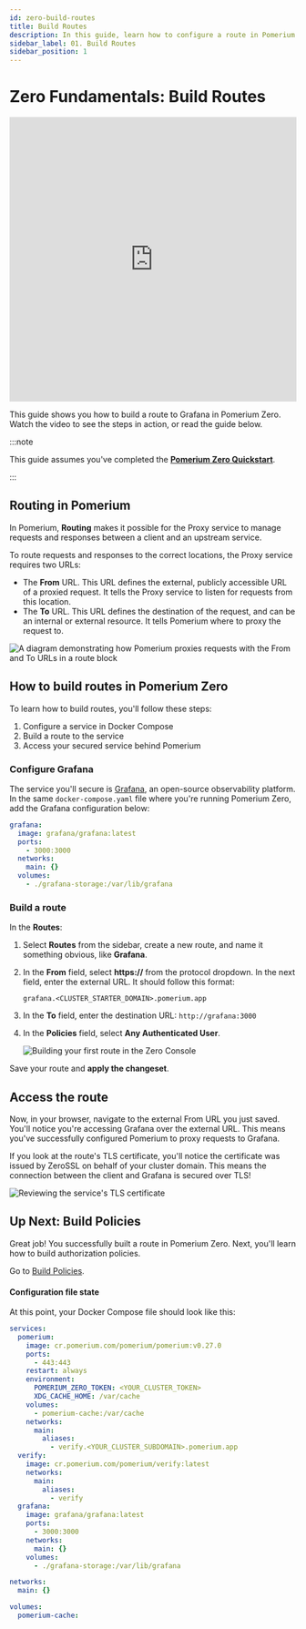 ```yaml
---
id: zero-build-routes
title: Build Routes
description: In this guide, learn how to configure a route in Pomerium Zero that secures an instance of Grafana.
sidebar_label: 01. Build Routes
sidebar_position: 1
---
```


# Zero Fundamentals: Build Routes

<iframe
  width="100%"
  height="500"
  src="https://fast.wistia.com/embed/iframe/0xbvhbo2ki"
  frameborder="0"
  webkitallowfullscreen="true"
  mozallowfullscreen="true"
  allowfullscreen="true"></iframe>

This guide shows you how to build a route to Grafana in Pomerium Zero. Watch the video to see the steps in action, or read the guide below.

:::note

This guide assumes you've completed the [**Pomerium Zero Quickstart**](/docs/quickstart).

:::

## Routing in Pomerium

In Pomerium, **Routing** makes it possible for the Proxy service to manage requests and responses between a client and an upstream service.

To route requests and responses to the correct locations, the Proxy service requires two URLs:

- The **From** URL. This URL defines the external, publicly accessible URL of a proxied request. It tells the Proxy service to listen for requests from this location.
- The **To** URL. This URL defines the destination of the request, and can be an internal or external resource. It tells Pomerium where to proxy the request to.

![A diagram demonstrating how Pomerium proxies requests with the From and To URLs in a route block](./img/zero-routes/from-and-to-urls.png)

## How to build routes in Pomerium Zero

To learn how to build routes, you'll follow these steps:

1. Configure a service in Docker Compose
1. Build a route to the service
1. Access your secured service behind Pomerium

### Configure Grafana

The service you'll secure is [Grafana](https://grafana.com/), an open-source observability platform. In the same `docker-compose.yaml` file where you're running Pomerium Zero, add the Grafana configuration below:

```yaml
grafana:
  image: grafana/grafana:latest
  ports:
    - 3000:3000
  networks:
    main: {}
  volumes:
    - ./grafana-storage:/var/lib/grafana
```

### Build a route

In the **Routes**:

1. Select **Routes** from the sidebar, create a new route, and name it something obvious, like **Grafana**.

1. In the **From** field, select **https://** from the protocol dropdown. In the next field, enter the external URL. It should follow this format:

   `grafana.<CLUSTER_STARTER_DOMAIN>.pomerium.app`

1. In the **To** field, enter the destination URL: `http://grafana:3000`

1. In the **Policies** field, select **Any Authenticated User**.

   ![Building your first route in the Zero Console](./img/zero-routes/pz-courses-first-route.png)

Save your route and **apply the changeset**.

## Access the route

Now, in your browser, navigate to the external From URL you just saved. You'll notice you're accessing Grafana over the external URL. This means you've successfully configured Pomerium to proxy requests to Grafana.

If you look at the route's TLS certificate, you'll notice the certificate was issued by ZeroSSL on behalf of your cluster domain. This means the connection between the client and Grafana is secured over TLS!

![Reviewing the service's TLS certificate](./img/zero-routes/pz-courses-route-details.png)

## Up Next: Build Policies

Great job! You successfully built a route in Pomerium Zero. Next, you'll learn how to build authorization policies.

Go to [Build Policies](/docs/courses/fundamentals/zero-build-policies).

#### Configuration file state

At this point, your Docker Compose file should look like this:

```yaml title="docker-compose.yaml"
services:
  pomerium:
    image: cr.pomerium.com/pomerium/pomerium:v0.27.0
    ports:
      - 443:443
    restart: always
    environment:
      POMERIUM_ZERO_TOKEN: <YOUR_CLUSTER_TOKEN>
      XDG_CACHE_HOME: /var/cache
    volumes:
      - pomerium-cache:/var/cache
    networks:
      main:
        aliases:
          - verify.<YOUR_CLUSTER_SUBDOMAIN>.pomerium.app
  verify:
    image: cr.pomerium.com/pomerium/verify:latest
    networks:
      main:
        aliases:
          - verify
  grafana:
    image: grafana/grafana:latest
    ports:
      - 3000:3000
    networks:
      main: {}
    volumes:
      - ./grafana-storage:/var/lib/grafana

networks:
  main: {}

volumes:
  pomerium-cache:
```
